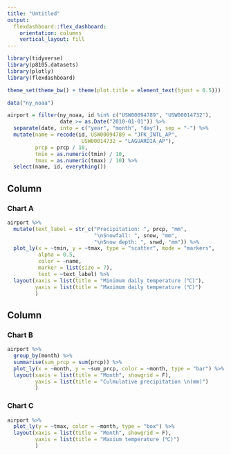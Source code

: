 ```yaml
---
title: "Untitled"
output: 
  flexdashboard::flex_dashboard:
    orientation: columns
    vertical_layout: fill
---
```


```r
library(tidyverse)
library(p8105.datasets)
library(plotly)
library(flexdashboard)

theme_set(theme_bw() + theme(plot.title = element_text(hjust = 0.5)))

```

```r
data("ny_noaa")

airport = filter(ny_noaa, id %in% c("USW00094789", "USW00014732"),
                 date >= as.Date("2010-01-01")) %>% 
  separate(date, into = c("year", "month", "day"), sep = "-") %>%
  mutate(name = recode(id, USW00094789 = "JFK_INTL_AP", 
                        USW00014732 = "LAGUARDIA_AP"),
         prcp = prcp / 10,
         tmin = as.numeric(tmin) / 10,
         tmax = as.numeric(tmax) / 10) %>%
  select(name, id, everything())
```


Column {data-width=650}
-----------------------------------------------------------------------

### Chart A

```r
airport %>%
  mutate(text_label = str_c("Precipitation: ", prcp, "mm", 
                            "\nSnowfall: ", snow, "mm", 
                            "\nSnow depth: ", snwd, "mm")) %>% 
  plot_ly(x = ~tmin, y = ~tmax, type = "scatter", mode = "markers",
          alpha = 0.5, 
          color = ~name,
          marker = list(size = 7),
          text = ~text_label) %>% 
  layout(xaxis = list(title = "Minimum daily temperature (℃)"), 
         yaxis = list(title = "Maximum daily temperature (℃)")
         )    
```

Column {data-width=350}
-----------------------------------------------------------------------

### Chart B

```r
airport %>%
  group_by(month) %>% 
  summarise(sum_prcp = sum(prcp)) %>% 
  plot_ly(x = ~month, y = ~sum_prcp, color = ~month, type = "bar") %>% 
  layout(xaxis = list(title = "Month", showgrid = F), 
         yaxis = list(title = "Culmulative precipitation \n(mm)")
         )  
```

### Chart C

```r
airport %>%
  plot_ly(y = ~tmax, color = ~month, type = "box") %>% 
  layout(xaxis = list(title = "Month", showgrid = F), 
         yaxis = list(title = "Maxium temperature (℃)")
         )
```

